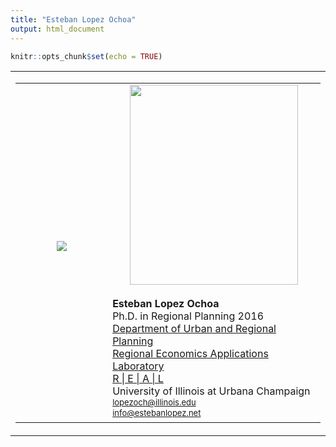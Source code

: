 ```yaml
---
title: "Esteban Lopez Ochoa"
output: html_document
---
```


```r
knitr::opts_chunk$set(echo = TRUE)
```

<table xmlns="http://www.w3.org/1999/xhtml" cellspacing="0" class="sites-layout-name-one-column sites-layout-hbox"><tbody><tr><td class="sites-layout-tile sites-tile-name-content-1"><div dir="ltr"><div dir="ltr"><div style="display:block;margin-right:auto;margin-left:auto;text-align:center"><table><tbody><tr><td style="width:554px;height:454px"><div style="display:block;margin-right:auto;margin-left:auto;text-align:center"><div style="display:block;text-align:center;margin-right:auto;margin-left:auto"><a href="http://en.wikipedia.org/wiki/M._C._Escher" imageanchor="1" rel="nofollow"><img border="0" src="http://25.media.tumblr.com/tumblr_lbuqd9J9MS1qz71rio1_500.jpg" /></a></div><br /></div>
</td>
<td style="width:530px;height:454px"><b><div style="display:block;text-align:center;margin-right:auto;margin-left:auto"><a href="http://www.real.illinois.edu/students/images/Esteban_Lopez2.jpg" imageanchor="1" rel="nofollow"><img border="0" height="320" src="http://www.real.illinois.edu/students/images/Esteban_Lopez2.jpg" width="269" /></a></div><br />
Esteban Lopez Ochoa</b> <br />
Ph.D. in Regional Planning 2016<br /><a href="http://www.urban.illinois.edu/prospective-students/academic-programs/phd-in-regional-planning/phd-student-profiles" target="_blank" rel="nofollow">Department of Urban and Regional Planning</a><br /><a href="http://www.real.illinois.edu/staff/students.html#lopezoch" target="_blank" rel="nofollow">Regional Economics Applications Laboratory</a> <br /><a href="http://www.real.illinois.edu" target="_blank" rel="nofollow">R | E | A | L</a><br />University of Illinois at Urbana Champaign<br /><font size="2"><a href="mailto:lopezoch@illinois.edu">lopezoch@illinois.edu</a><br /></font><a href="mailto:info@estebanlopez.net" style="font-size:small;line-height:19.5px;background-color:rgb(255,255,255)" target="_blank">info@estebanlopez.net</a></td></tr></tbody></table>

